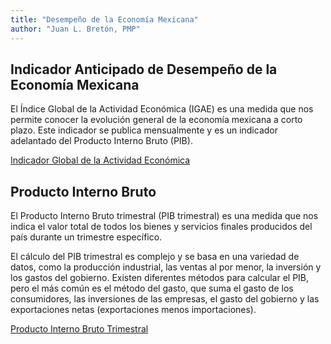```yaml
---
title: "Desempeño de la Economía Mexicana"
author: "Juan L. Bretón, PMP"
---
```




## Indicador Anticipado de Desempeño de la Economía Mexicana

El Índice Global de la Actividad Económica (IGAE) es una medida que nos permite conocer la evolución general de la economía mexicana a corto plazo. Este indicador se publica mensualmente y es un indicador adelantado del Producto Interno Bruto (PIB).

[Indicador Global de la Actividad Económica](igae_dd.qmd)


## Producto Interno Bruto

El Producto Interno Bruto trimestral (PIB trimestral) es una medida que nos indica el valor total de todos los bienes y servicios finales producidos del país durante un trimestre específico.

El cálculo del PIB trimestral es complejo y se basa en una variedad de datos, como la producción industrial, las ventas al por menor, la inversión y los gastos del gobierno. Existen diferentes métodos para calcular el PIB, pero el más común es el método del gasto, que suma el gasto de los consumidores, las inversiones de las empresas, el gasto del gobierno y las exportaciones netas (exportaciones menos importaciones).

[Producto Interno Bruto Trimestral](pib_dd.qmd)